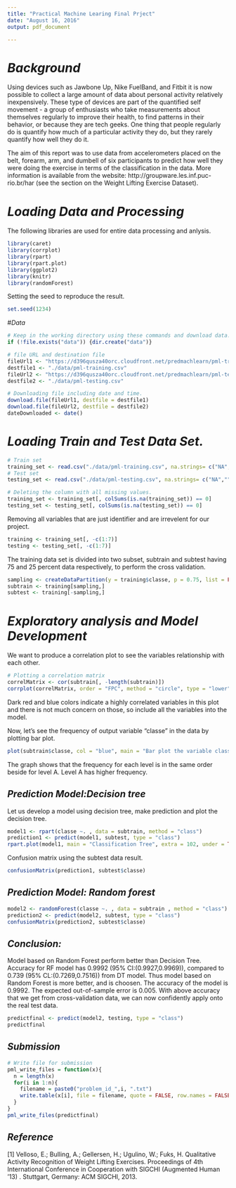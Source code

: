```yaml
---
title: "Practical Machine Learing Final Prject"
date: "August 16, 2016"
output: pdf_document

---
```


# *Background*
Using devices such as Jawbone Up, Nike FuelBand, and Fitbit it is now possible to collect a large amount of data about personal activity relatively inexpensively. These type of devices are part of the quantified self movement - a group of enthusiasts who take measurements about themselves regularly to improve their health, to find patterns in their behavior, or because they are tech geeks. One thing that people regularly do is quantify how much of a particular activity they do, but they rarely quantify how well they do it. 

The aim of this report was to use data from accelerometers placed on the belt, forearm, arm, and dumbell of six participants to predict how well they were doing the exercise in terms of the classification in the data. More information is available from the website: http://groupware.les.inf.puc-rio.br/har (see the section on the Weight Lifting Exercise Dataset).  

# *Loading Data and Processing*

The following libraries are used for entire data processing and anlysis.
```r
library(caret)
library(corrplot)
library(rpart)
library(rpart.plot)
library(ggplot2)
library(knitr)
library(randomForest)
```


Setting the seed to reproduce the result.
```r
set.seed(1234)
```


#*Data*
```r

# Keep in the working directory using these commands and download data.
if (!file.exists("data")) {dir.create("data")}

# file URL and destination file
fileUrl1 <- "https://d396qusza40orc.cloudfront.net/predmachlearn/pml-training.csv"
destfile1 <- "./data/pml-training.csv"
fileUrl2 <- "https://d396qusza40orc.cloudfront.net/predmachlearn/pml-testing.csv"
destfile2 <- "./data/pml-testing.csv"

# Downloading file including date and time.
download.file(fileUrl1, destfile = destfile1)
download.file(fileUrl2, destfile = destfile2)
dateDownloaded <- date()
```

# *Loading Train and Test Data Set.*

```r
# Train set
training_set <- read.csv("./data/pml-training.csv", na.strings= c("NA","","#DIV/0!"))
# Test set
testing_set <- read.csv("./data/pml-testing.csv", na.strings= c("NA","","#DIV/0!"))
```

```r
# Deleting the column with all missing values.
training_set <- training_set[, colSums(is.na(training_set)) == 0]
testing_set <- testing_set[, colSums(is.na(testing_set)) == 0]
```

Removing all variables that are just identifier and are irrevelent for our project.

```r
training <- training_set[, -c(1:7)]
testing <- testing_set[, -c(1:7)]
```

The training data set is divided into two subset, subtrain and subtest having 75 and 25 percent data respectively, to perform the cross validation.

```r
sampling <- createDataPartition(y = training$classe, p = 0.75, list = FALSE)
subtrain <- training[sampling,]
subtest <- training[-sampling,]
```

# *Exploratory analysis and Model Development*

We want to produce a correlation plot to see the variables relationship with each other.

```r
# Plotting a correlation matrix
correlMatrix <- cor(subtrain[, -length(subtrain)])
corrplot(correlMatrix, order = "FPC", method = "circle", type = "lower", tl.cex = 0.8,  tl.col = rgb(0, 0, 0))
```

Dark red and blue colors indicate a highly correlated variables in this plot and there is not much concern on those, so include all the variables into the model.

Now, let's see the frequency of output variable "classe" in the data by plotting bar plot. 
```r
plot(subtrain$classe, col = "blue", main = "Bar plot the variable classe taking the subtrain data", xlab = "classe levels", ylab = "Frequency")
```

The graph shows that  the frequency for each level is in the same order beside for level A. Level A has higher frequency. 

## *Prediction Model:Decision tree*
Let us develop a model using decision tree, make prediction and plot the decision tree.

```r
model1 <- rpart(classe ~. , data = subtrain, method = "class")
prediction1 <- predict(model1, subtest, type = "class")
rpart.plot(model1, main = "Classification Tree", extra = 102, under = TRUE, faclen = 0)
```

 Confusion matrix using the subtest data result.

```r
confusionMatrix(prediction1, subtest$classe)
```

## *Prediction Model: Random forest*

```r
model2 <- randomForest(classe ~. , data = subtrain , method = "class")
prediction2 <- predict(model2, subtest, type = "class")
confusionMatrix(prediction2, subtest$classe)
```

## *Conclusion:*

Model based on Random Forest perform better than Decision Tree. 
Accuracy for RF model has 0.9992 (95% CI:(0.9927,0.9969)), compared to 0.739 (95% CL:(0.7269,0.7516)) from DT model. Thus model based on Random Forest is more better, and is choosen. The accuracy of the model is 0.9992. The expected out-of-sample error is 0.005. With above accuracy that we get from cross-validation data, we can now confidently apply onto the real test data. 
```r
predictfinal <- predict(model2, testing, type = "class")
predictfinal
```

## *Submission*

```r
# Write file for submission
pml_write_files = function(x){
  n = length(x)
  for(i in 1:n){
    filename = paste0("problem_id_",i, ".txt")
    write.table(x[i], file = filename, quote = FALSE, row.names = FALSE, col.names = FALSE)
  } 
}
pml_write_files(predictfinal)
```

## *Reference*

[1] Velloso, E.; Bulling, A.; Gellersen, H.; Ugulino, W.; Fuks, H. Qualitative Activity Recognition of Weight Lifting Exercises. Proceedings of 4th International Conference in Cooperation with SIGCHI (Augmented Human ’13) . Stuttgart, Germany: ACM SIGCHI, 2013.